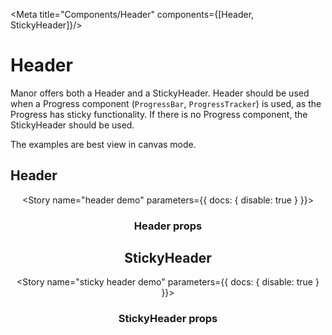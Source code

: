
<Meta title="Components/Header" components={[Header, StickyHeader]}/>

# Header

Manor offers both a Header and a StickyHeader. Header should be used when a Progress component (`ProgressBar`, `ProgressTracker`)
is used, as the Progress has sticky functionality. If there is no Progress component, the StickyHeader should be used.

The examples are best view in canvas mode.

## Header

<Preview>
 <Story name="header">
  <Header number="1800 123 456" />
 </Story>
</Preview>

<Story name="header demo" parameters={{ docs: { disable: true } }}>
  <HeaderView />
</Story>

### Header props

<Props of={Header} />

## StickyHeader

<Preview>
 <Story name="sticky header">
  <StickyHeader number="1800 123 456" />
 </Story>
</Preview>

<Story name="sticky header demo" parameters={{ docs: { disable: true } }}>
  <StickyHeaderView />
</Story>

### StickyHeader props

<Props of={StickyHeader} />
